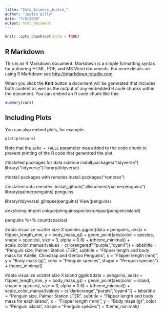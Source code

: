 ---
title: "Data_Science_Justin_"
author: "Justin Billy"
date: "7/8/2020"
output: html_document
---

```{r setup, include=FALSE}
knitr::opts_chunk$set(echo = TRUE)
```

## R Markdown

This is an R Markdown document. Markdown is a simple formatting syntax for authoring HTML, PDF, and MS Word documents. For more details on using R Markdown see <http://rmarkdown.rstudio.com>.

When you click the **Knit** button a document will be generated that includes both content as well as the output of any embedded R code chunks within the document. You can embed an R code chunk like this:

```{r cars}
summary(cars)
```

## Including Plots

You can also embed plots, for example:

```{r pressure, echo=FALSE}
plot(pressure)
```

Note that the `echo = FALSE` parameter was added to the code chunk to prevent printing of the R code that generated the plot.

#installed packages for data science
install.packages("tidyverse")
library("tidyverse")
library(tidyverse)

#install packages with remotes
install.packages("remotes")

#installed data
remotes::install_github("allisonhorst/palmerpenguins")
library(palmerpenguins)
penguins

library(tidyverse)
glimpse(penguins)
View(penguins)

#exploring import
unique(penguins$species)
unique(penguins$island)

penguins %>%
  count(species)
  
#data visualize scatter size X species
ggplot(data = penguins, 
                       aes(x = flipper_length_mm,
                           y = body_mass_g)) +
  geom_point(aes(color = species, 
                 shape = species),
             size = 3,
             alpha = 0.8) +
  #theme_minimal() +
  scale_color_manual(values = c("orangered","purple","cyan4")) +
  labs(title = "Penguin size, Palmer Station LTER",
       subtitle = "Flipper length and body mass for Adelie, Chinstrap and Gentoo Penguins",
       x = "Flipper length (mm)",
       y = "Body mass (g)",
       color = "Penguin species",
       shape = "Penguin species") +
  theme_minimal()

#data visualize scatter size X island
ggplot(data = penguins, 
       aes(x = flipper_length_mm,
           y = body_mass_g)) +
  geom_point(aes(color = island, 
                 shape = species),
             size = 3,
             alpha = 0.8) +
  #theme_minimal() +
  scale_color_manual(values = c("darkorange","purple","cyan4")) +
  labs(title = "Penguin size, Palmer Station LTER",
       subtitle = "Flipper length and body mass for each island",
       x = "Flipper length (mm)",
       y = "Body mass (g)",
       color = "Penguin island",
       shape = "Penguin species") +
  theme_minimal()
